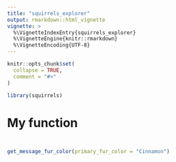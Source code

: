 ```yaml
---
title: "squirrels_explorer"
output: rmarkdown::html_vignette
vignette: >
  %\VignetteIndexEntry{squirrels_explorer}
  %\VignetteEngine{knitr::rmarkdown}
  %\VignetteEncoding{UTF-8}
---
```


```r
knitr::opts_chunk$set(
  collapse = TRUE,
  comment = "#>"
)
```

```r
library(squirrels)
```

<!-- WARNING - This vignette is generated by {fusen} from /dev/flat_minimal.Rmd: do not edit by hand -->

<!--
 You need to run the 'description' chunk in the '0-dev_history.Rmd' file before continuing your code there.
-->


# My function

## 

```r

```

```r

get_message_fur_color(primary_fur_color = "Cinnamon")

```

